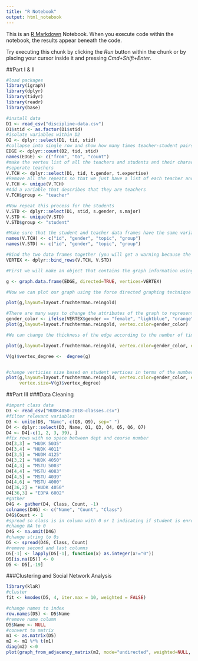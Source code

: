 ```yaml
---
title: "R Notebook"
output: html_notebook
---
```


This is an [R Markdown](http://rmarkdown.rstudio.com) Notebook. When you execute code within the notebook, the results appear beneath the code. 

Try executing this chunk by clicking the *Run* button within the chunk or by placing your cursor inside it and pressing *Cmd+Shift+Enter*. 


##Part I & II

```r
#load packages
library(igraph)
library(dplyr)
library(tidyr)
library(readr)
library(base)

#install data
D1 <- read_csv("discipline-data.csv")
D1$stid <- as.factor(D1$stid)
#isolate variables within D2
D2 <- dplyr::select(D1, tid, stid)
#collapse into single row and show how many times teacher-student pairs appear
EDGE <- dplyr::count(D2, tid, stid)
names(EDGE) <- c("from", "to", "count")
#make the vertex list of all the teachers and students and their characteristics in our network
#seperate teachers
V.TCH <- dplyr::select(D1, tid, t.gender, t.expertise)
#Remove all the repeats so that we just have a list of each teacher and their characteristics
V.TCH <- unique(V.TCH)
#Add a variable that describes that they are teachers
V.TCH$group <- "teacher"

#Now repeat this process for the students
V.STD <- dplyr::select(D1, stid, s.gender, s.major)
V.STD <- unique(V.STD)
V.STD$group <- "student"

#Make sure that the student and teacher data frames have the same variables names
names(V.TCH) <- c("id", "gender", "topic", "group")
names(V.STD) <- c("id", "gender", "topic", "group")

#Bind the two data frames together (you will get a warning because the teacher data frame has 5 types of id (A,B,C,D,E) and the student has 25 (1-30), this isn't a problem)
VERTEX <- dplyr::bind_rows(V.TCH, V.STD)

```
```r
#First we will make an object that contains the graph information using our two dataframes EDGE and VERTEX. Notice that we have made "directed = TRUE" - our graph is directed since discipline is being given from a teacher to a student.

g <- graph.data.frame(EDGE, directed=TRUE, vertices=VERTEX)

#Now we can plot our graph using the force directed graphing technique - our old friend Fruchertman-Reingold!

plot(g,layout=layout.fruchterman.reingold)

#There are many ways to change the attributes of the graph to represent different characteristics of the newtork. For example, we can color the nodes according to gender.
gender_color <- ifelse(VERTEX$gender == "female", "lightblue", "orange")
plot(g,layout=layout.fruchterman.reingold, vertex.color=gender_color)

#We can change the thickness of the edge according to the number of times a particular teacher has sent a particular student to the principal.

plot(g,layout=layout.fruchterman.reingold, vertex.color=gender_color, edge.width=EDGE$count)

V(g)$vertex_degree <-  degree(g)


#change verticies size based on student vertices in terms of the number of disciplinary actions they have recieved
plot(g,layout=layout.fruchterman.reingold, vertex.color=gender_color, edge.width=EDGE$count,
     vertex.size=V(g)$vertex_degree)

```
##Part III
###Data Cleaning 
```r
#import class data
D3 <- read_csv("HUDK4050-2018-classes.csv")
#filter relevant variables
D3 <- unite(D3, "Name", c(Q8, Q9), sep=" ")
D4 <- dplyr::select(D3, Name, Q1, Q3, Q4, Q5, Q6, Q7)
D4 <- D4[-c(1, 2, 3, 39), ]
#fix rows with no space between dept and course number
D4[3,3] = "HUDK 5035"
D4[3,4] = "HUDK 4011"
D4[3,5] = "HUDM 4125"
D4[3,2] = "HUDK 4050"
D4[4,3] = "MSTU 5003"
D4[4,4] = "MSTU 4083"
D4[4,5] = "MSTU 4039"
D4[4,6] = "MSTU 4000"
D4[36,2] = "HUDK 4050"
D4[36,3] = "EDPA 6002"
#gather
D4G <- gather(D4, Class, Count, -1)
colnames(D4G) <- c("Name", "Count", "Class")
D4G$Count <- 1
#spread so class is in column with 0 or 1 indicating if student is enrolled
#change NA to 0  
D4G <- na.omit(D4G)
#change string to 0s 
D5 <- spread(D4G, Class, Count)
#remove second and last columns
D5[-1] <- lapply(D5[-1], function(x) as.integer(x!="0"))
D5[is.na(D5)] <- 0 
D5 <- D5[,-19]
```

###Clustering and Social Network Analysis
```r
library(klaR)
#cluster
fit <- kmodes(D5, 4, iter.max = 10, weighted = FALSE)

#change names to index
row.names(D5) <- D5$Name
#remove name column 
D5$Name <- NULL
#convert to matrix
m1 <- as.matrix(D5)
m2 <- m1 %*% t(m1)
diag(m2) <-0
plot(graph_from_adjacency_matrix(m2, mode="undirected", weighted=NULL, diag =TRUE), layout=layout.fruchterman.reingold, vertex.color=fit$cluster)

```
